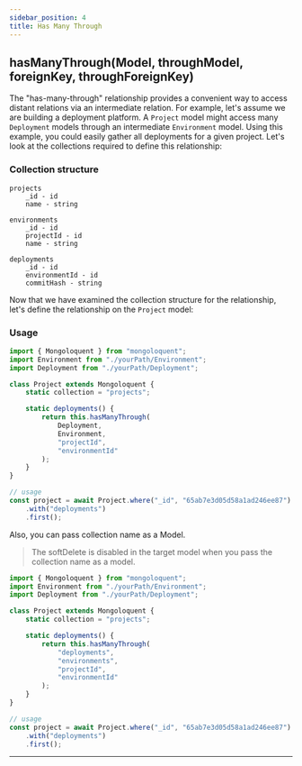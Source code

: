 ```yaml
---
sidebar_position: 4
title: Has Many Through
---
```



## hasManyThrough(Model, throughModel, foreignKey, throughForeignKey)

The "has-many-through" relationship provides a convenient way to access distant relations via an intermediate relation. For example, let's assume we are building a deployment platform. A `Project` model might access many `Deployment` models through an intermediate `Environment` model. Using this example, you could easily gather all deployments for a given project. Let's look at the collections required to define this relationship:

### Collection structure

```
projects
    _id - id
    name - string

environments
    _id - id
    projectId - id
    name - string

deployments
    _id - id
    environmentId - id
    commitHash - string
```

Now that we have examined the collection structure for the relationship, let's define the relationship on the `Project` model:

### Usage

```js
import { Mongoloquent } from "mongoloquent";
import Environment from "./yourPath/Environment";
import Deployment from "./yourPath/Deployment";

class Project extends Mongoloquent {
	static collection = "projects";

	static deployments() {
		return this.hasManyThrough(
			Deployment,
			Environment,
			"projectId",
			"environmentId"
		);
	}
}

// usage
const project = await Project.where("_id", "65ab7e3d05d58a1ad246ee87")
	.with("deployments")
	.first();
```

Also, you can pass collection name as a Model.

> The softDelete is disabled in the target model when you pass the collection name as a model.

```js
import { Mongoloquent } from "mongoloquent";
import Environment from "./yourPath/Environment";
import Deployment from "./yourPath/Deployment";

class Project extends Mongoloquent {
	static collection = "projects";

	static deployments() {
		return this.hasManyThrough(
			"deployments",
			"environments",
			"projectId",
			"environmentId"
		);
	}
}

// usage
const project = await Project.where("_id", "65ab7e3d05d58a1ad246ee87")
	.with("deployments")
	.first();
```

---

<Sponsor />
